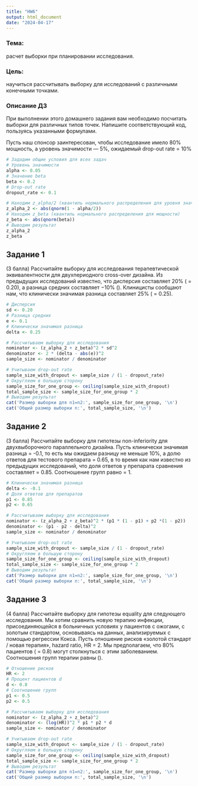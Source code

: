```yaml
---
title: "HW6"
output: html_document
date: "2024-04-17"
---
```

### Тема:
расчет выборки при планировании исследования.

### Цель: 
научиться рассчитывать выборку для исследований с различными конечными точками.

### Описание ДЗ
При выполнении этого домашнего задания вам необходимо посчитать выборки для различных типов точек. Напишите соответствующий код, пользуясь указанными формулами.

Пусть наш спонсор заинтересован, чтобы исследование имело 80% мощность, а уровень значимости — 5%, ожидаемый drop-out rate = 10%

```r
# Зададим общие условия для всех задач
# Уровень значимости
alpha <- 0.05
# Значение beta
beta <- 0.2
# Drop-out rate
dropout_rate <- 0.1

# Находим z_alpha/2 (квантиль нормального распределения для уровня значимости alpha/2)
z_alpha_2 <- abs(qnorm(1 - alpha/2))
# Находим z_beta (квантиль нормального распределения для мощности)
z_beta <- abs(qnorm(beta))
# Выводим результат
z_alpha_2
z_beta
```

## Задание 1
(3 балла) Рассчитайте выборку для исследования терапевтической эквивалентности для двухпериодного cross-over дизайна. Из предыдущих исследований известно, что дисперсия составляет 20% ( = 0.20), а разница средних составляет −10% (). Клиницисты сообщают нам, что клинически значимая разница составляет 25% ( = 0.25).


```r
# Дисперсия
sd <- 0.20
# Разница средних
e <- 0.1
# Клинически значимая разница
delta <- 0.25

# Рассчитываем выборку для исследования
nominator <- (z_alpha_2 + z_beta)^2 * sd^2
denominator <- 2 * (delta - abs(e))^2
sample_size <- nominator / denominator

# Учитываем drop-out rate
sample_size_with_dropout <- sample_size / (1 - dropout_rate)
# Округляем в большую сторону
sample_size_for_one_group <- ceiling(sample_size_with_dropout)
total_sample_size <- sample_size_for_one_group * 2
# Выводим результат
cat('Размер выборки для n1=n2:', sample_size_for_one_group, '\n')
cat('Общий размер выборки n:', total_sample_size, '\n')
```

## Задание 2

(3 балла) Рассчитайте выборку для гипотезы non-inferiority для двухвыборочного параллельного дизайна. Пусть клинически значимая разница  = -0.1, то есть мы ожидаем разницу не меньше 10%, а долю ответов для тестового препарата  = 0.65, в то время как нам известно из предыдущих исследований, что доля ответов у препарата сравнения составляет  = 0.85. Соотношение групп равно  = 1.

```r
# Клинически значимая разница
delta <- -0.1
# Доля ответов для препаратов
p1 <- 0.85
p2 <- 0.65

# Рассчитываем выборку для исследования
nominator <- (z_alpha_2 + z_beta)^2 * (p1 * (1 - p1) + p2 *(1 - p2))
denominator <- (p1 - p2 - delta)^2
sample_size <- nominator / denominator

# Учитываем drop-out rate
sample_size_with_dropout <- sample_size / (1 - dropout_rate)
# Округляем в большую сторону
sample_size_for_one_group <- ceiling(sample_size_with_dropout)
total_sample_size <- sample_size_for_one_group * 2
# Выводим результат
cat('Размер выборки для n1=n2:', sample_size_for_one_group, '\n')
cat('Общий размер выборки n:', total_sample_size, '\n')
```

## Задание 3

(4 балла) Рассчитайте выборку для гипотезы equality для следующего исследования. Мы хотим сравнить новую терапию инфекции, присоединяющейся в больничных условиях у пациентов с ожогами, с золотым стандартом, основываясь на данных, анализируемых с помощью регрессии Кокса. Пусть отношение рисков «золотой стандарт / новая терапия», hazard ratio, HR = 2. Мы предполагаем, что 80% пациентов ( = 0.8) могут столкнуться с этим заболеванием. Соотношения групп терапии равны ().

```r
# Отношение рисков
HR <- 2
# Процент пациентов d
d <- 0.8
# Соотношение групп
p1 <- 0.5
p2 <- 0.5

# Рассчитываем выборку для исследования
nominator <- (z_alpha_2 + z_beta)^2
denominator <- (log(HR))^2 * p1 * p2 * d
sample_size <- nominator / denominator

# Учитываем drop-out rate
sample_size_with_dropout <- sample_size / (1 - dropout_rate)
# Округляем в большую сторону
sample_size_for_one_group <- ceiling(sample_size_with_dropout)
total_sample_size <- sample_size_for_one_group * 2
# Выводим результат
cat('Размер выборки для n1=n2:', sample_size_for_one_group, '\n')
cat('Общий размер выборки n:', total_sample_size, '\n')
```
